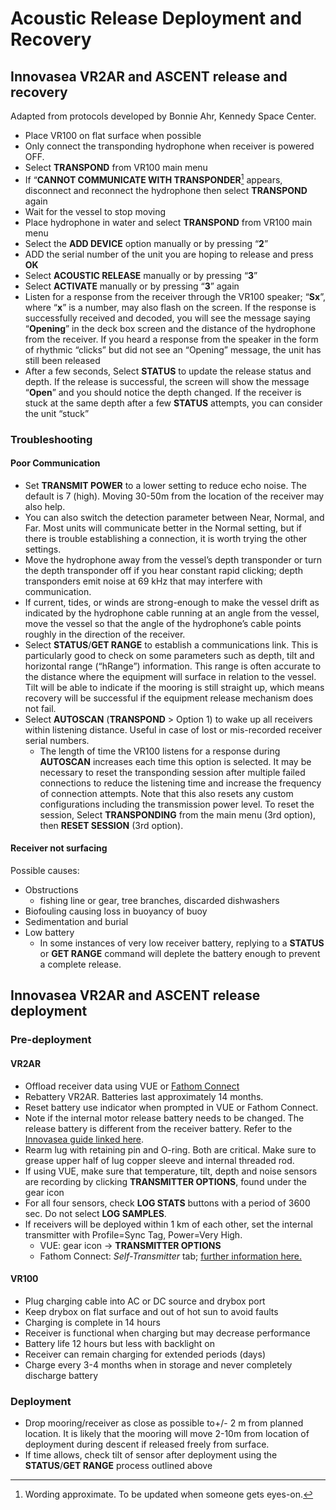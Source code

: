 # Acoustic Release Deployment and Recovery

## Innovasea VR2AR and ASCENT release and recovery

::: {.callout-note collapse="true"}
Adapted from protocols developed by Bonnie Ahr, Kennedy Space Center.
:::

  - Place VR100 on flat surface when possible
  - Only connect the transponding hydrophone when receiver is powered OFF.
  - Select **TRANSPOND** from VR100 main menu
  - If "**CANNOT COMMUNICATE WITH TRANSPONDER**[^1] appears, disconnect and reconnect the hydrophone then select **TRANSPOND** again
  - Wait for the vessel to stop moving
  - Place hydrophone in water and select **TRANSPOND** from VR100 main menu
  - Select the **ADD DEVICE** option manually or by pressing "**2**"
  - ADD the serial number of the unit you are hoping to release and press **OK**
  - Select **ACOUSTIC RELEASE** manually or by pressing "**3**"
  - Select **ACTIVATE** manually or by pressing "**3**" again
  - Listen for a response from the receiver through the VR100 speaker; "**Sx**", where "**x**" is a number, may also flash on the screen. If the response is successfully received and decoded, you will see the message saying "**Opening**" in the deck box screen and the distance of the hydrophone from the receiver. If you heard a response from the speaker in the form of rhythmic "clicks" but did not see an "Opening" message, the unit has still been released
  - After a few seconds, Select **STATUS** to update the release status and depth. If the release is successful, the screen will show the message "**Open**" and you should notice the depth changed. If the receiver is stuck at the same depth after a few **STATUS** attempts, you can consider the unit "stuck"

[^1]: Wording approximate. To be updated when someone gets eyes-on.


### Troubleshooting

#### Poor Communication
  - Set **TRANSMIT POWER** to a lower setting to reduce echo noise. The default is 7 (high). Moving 30-50m from the location of the receiver may also help.
  - You can also switch the detection parameter between Near, Normal, and Far. Most units will communicate better in the Normal setting, but if there is trouble establishing a connection, it is worth trying the other settings.
  - Move the hydrophone away from the vessel’s depth transponder or turn the depth transponder off if you hear constant rapid clicking; depth transponders emit noise at 69 kHz that may interfere with communication. 
  - If current, tides, or winds are strong-enough to make the vessel drift as indicated by the hydrophone cable running at an angle from the vessel, move the vessel so that the angle of the hydrophone’s cable points roughly in the direction of the receiver.
  - Select **STATUS**/**GET RANGE** to establish a communications link. This is particularly good to check on some parameters such as depth, tilt and horizontal range ("hRange") information. This range is often accurate to the distance where the equipment will surface in relation to the vessel. Tilt will be able to indicate if the mooring is still straight up, which means recovery will be successful if the equipment release mechanism does not fail.
  - Select **AUTOSCAN** (**TRANSPOND** > Option 1) to wake up all receivers within listening distance. Useful in case of lost or mis-recorded receiver serial numbers.
    - The length of time the VR100 listens for a response during **AUTOSCAN** increases each time this option is selected. It may be necessary to reset the transponding session after multiple failed connections to reduce the listening time and increase the frequency of connection attempts. Note that this also resets any custom configurations including the transmission power level. To reset the session, Select **TRANSPONDING** from the main menu (3rd option), then **RESET SESSION** (3rd option).
    
#### Receiver not surfacing

Possible causes:

  - Obstructions
    - fishing line or gear, tree branches, discarded dishwashers
  - Biofouling causing loss in buoyancy of buoy
  - Sedimentation and burial
  - Low battery
    - In some instances of very low receiver battery, replying to a **STATUS** or **GET RANGE** command will deplete the battery enough to prevent a complete release.


## Innovasea VR2AR and ASCENT release deployment

### Pre-deployment

#### VR2AR

  - Offload receiver data using VUE or [Fathom Connect](fathom_connect.qmd)
  - Rebattery VR2AR. Batteries last approximately 14 months.
  - Reset battery use indicator when prompted in VUE or Fathom Connect.
  - Note if the internal motor release battery needs to be changed. The release battery is different from the receiver battery. Refer to the [Innovasea guide linked here](https://support.fishtracking.innovasea.com/s/article/When-should-I-replace-my-VR2AR-ASCENT-acoustic-release-battery).
  - Rearm lug with retaining pin and O-ring. Both are critical. Make sure to grease upper half of lug copper sleeve and internal threaded rod.
  - If using VUE, make sure that temperature, tilt, depth and noise sensors are recording by clicking **TRANSMITTER OPTIONS**, found under the gear icon
  - For all four sensors, check **LOG STATS** buttons with a period of 3600 sec. Do not select **LOG SAMPLES**.
  - If receivers will be deployed within 1 km of each other, set the internal transmitter with Profile=Sync Tag, Power=Very High.
    - VUE: gear icon -> **TRANSMITTER OPTIONS**
    - Fathom Connect: *Self-Transmitter* tab; [further information here.](#internal-transmitter)

#### VR100

  - Plug charging cable into AC or DC source and drybox port
  - Keep drybox on flat surface and out of hot sun to avoid faults
  - Charging is complete in 14 hours
  - Receiver is functional when charging but may decrease performance
  - Battery life 12 hours but less with backlight on
  - Receiver can remain charging for extended periods (days)
  - Charge every 3-4 months when in storage and never completely discharge battery

### Deployment

  - Drop mooring/receiver as close as possible to+/- 2 m from planned location. It is likely that the mooring will move 2-10m from location of deployment during descent if released freely from surface.
  - If time allows, check tilt of sensor after deployment using the **STATUS**/**GET RANGE** process outlined above
